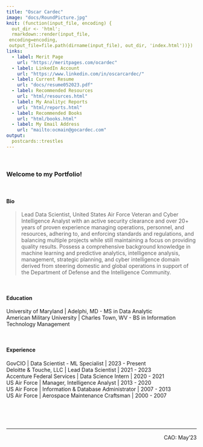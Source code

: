 ```yaml
---
title: "Oscar Cardec"
image: "docs/RoundPicture.jpg"
knit: (function(input_file, encoding) {
  out_dir <- 'html';
  rmarkdown::render(input_file,
 encoding=encoding,
 output_file=file.path(dirname(input_file), out_dir, 'index.html'))})
links:
  - label: Merit Page
    url: "https://meritpages.com/ocardec"
  - label: LinkedIn Account
    url: "https://www.linkedin.com/in/oscarcardec/"
  - label: Current Resume
    url: "docs/resume052023.pdf"
  - label: Recommended Resources
    url: "html/resources.html"
  - label: My Analityc Reports
    url: "html/reports.html"
  - label: Recommended Books
    url: "html/books.html"
  - label: My Email Address
    url: "mailto:ocmain@gocardec.com"
output:
  postcards::trestles
---
```


<br/>

### Welcome to my Portfolio!

<br/>

#### Bio

> Lead Data Scientist, United States Air Force Veteran and Cyber Intelligence Analyst with an active security clearance and over 20+ years of proven experience managing operations, personnel, and resources, adhering to, and enforcing standards and regulations, and balancing multiple projects while still maintaining a focus on providing quality results. Possess a comprehensive background knowledge in machine learning and predictive analytics, intelligence analysis, management, strategic planning, and cyber intelligence domain derived from steering domestic and global operations in support of the Department of Defense and the Intelligence Community.

<br/>

#### Education

University of Maryland \| Adelphi, MD - MS in Data Analytic\
American Military University \| Charles Town, WV - BS in Information Technology Management

<br/>

#### Experience

GovCIO \| Data Scientist - ML Specialist \| 2023 - Present\
Deloitte & Touche, LLC \| Lead Data Scientist \| 2021 - 2023\
Accenture Federal Services \| Data Science Intern \| 2020 - 2021\
US Air Force \| Manager, Intelligence Analyst \| 2013 - 2020\
US Air Force \| Information & Database Administrator \| 2007 - 2013\
US Air Force \| Aerospace Maintenance Craftsman \| 2000 - 2007

<br/><br/><br/>

------------------------------------------------------------------------
<p style="text-align:right;">CAO: May'23</p>
